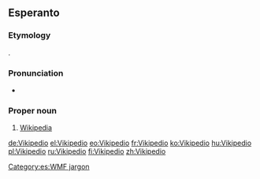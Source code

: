==Esperanto==

===Etymology===
{{blend|vikio|enciklopedio|lang=eo}}.

===Pronunciation===
* {{IPA|/vikipe'dio/|lang=eo}}

===Proper noun===
{{eo-proper noun}}

# [[Wikipedia]]

[[de:Vikipedio]]
[[el:Vikipedio]]
[[eo:Vikipedio]]
[[fr:Vikipedio]]
[[ko:Vikipedio]]
[[hu:Vikipedio]]
[[pl:Vikipedio]]
[[ru:Vikipedio]]
[[fi:Vikipedio]]
[[zh:Vikipedio]]
[[Category:es:WMF jargon]]